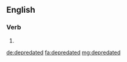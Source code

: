 ==English==

===Verb===
{{head|en}}

# {{en-past of|depredate}}

[[de:depredated]]
[[fa:depredated]]
[[mg:depredated]]